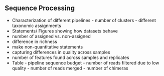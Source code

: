 ## Sequence Processing
* Characterization of different pipelines
      - number of clusters
      - different taxonomic assignments
* Statements/ Figures showing how datasets behave
* number of assigned vs. non-assigned
* difference in richness
* make non-quantitative statements
* capturing differences in quality across samples
* number of features found across samples and replicates
* Table - pipeline sequence budget
      - number of reads filtered due to low quality
      - number of reads merged
      - number of chimeras